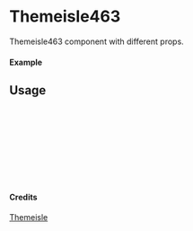 
<Meta of={Themeisle463} title="Themeisle/Themeisle463" />

# Themeisle463

Themeisle463 component with different props.

#### Example

<Canvas of={Themeisle463.Primary} />

## Usage

```ts
import { Themeisle463 } from "yadl-ui";

const Example = () => {
  return (
      <Themeisle463 />
  );
};

export default Example;
```

#### Credits
[Themeisle](https://themeisle.com/illustrations)
